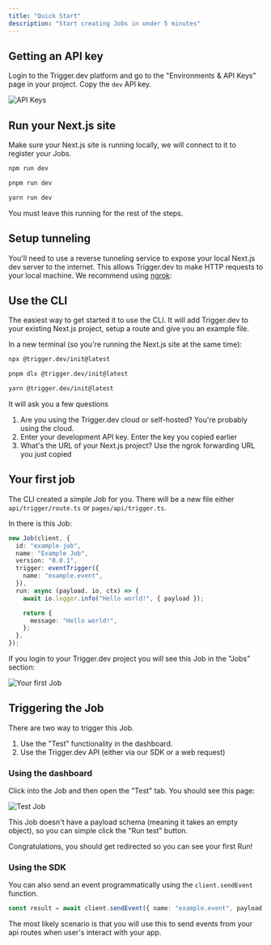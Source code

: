 ```yaml
---
title: "Quick Start"
description: "Start creating Jobs in under 5 minutes"
---
```


## Getting an API key

Login to the Trigger.dev platform and go to the "Environments & API Keys" page in your project. Copy the `dev` API key.

![API Keys](/images/api-keys.png)

## Run your Next.js site

Make sure your Next.js site is running locally, we will connect to it to register your Jobs.

<CodeGroup>

```bash npm
npm run dev
```

```bash pnpm
pnpm run dev
```

```bash yarn
yarn run dev
```

</CodeGroup>

<Note>

You must leave this running for the rest of the steps.

</Note>

## Setup tunneling

You'll need to use a reverse tunneling service to expose your local Next.js dev server to the internet. This allows Trigger.dev to make HTTP requests to your local machine. We recommend using [ngrok](https://ngrok.com/):

<Snippet file="ngrok-steps.mdx" />

## Use the CLI

The easiest way to get started it to use the CLI. It will add Trigger.dev to your existing Next.js project, setup a route and give you an example file.

In a new terminal (so you're running the Next.js site at the same time):

<CodeGroup>

```bash npm
npx @trigger.dev/init@latest
```

```bash pnpm
pnpm dlx @trigger.dev/init@latest
```

```bash yarn
yarn @trigger.dev/init@latest
```

</CodeGroup>

It will ask you a few questions

1. Are you using the Trigger.dev cloud or self-hosted? You're probably using the cloud.
2. Enter your development API key. Enter the key you copied earlier
3. What's the URL of your Next.js project? Use the ngrok forwarding URL you just copied

## Your first job

The CLI created a simple Job for you. There will be a new file either `api/trigger/route.ts` or `pages/api/trigger.ts`.

In there is this Job:

```typescript
new Job(client, {
  id: "example-job",
  name: "Example Job",
  version: "0.0.1",
  trigger: eventTrigger({
    name: "example.event",
  }),
  run: async (payload, io, ctx) => {
    await io.logger.info("Hello world!", { payload });

    return {
      message: "Hello world!",
    };
  },
});
```

If you login to your Trigger.dev project you will see this Job in the "Jobs" section:

![Your first Job](/images/first-job.png)

## Triggering the Job

There are two way to trigger this Job.

1. Use the "Test" functionality in the dashboard.
2. Use the Trigger.dev API (either via our SDK or a web request)

### Using the dashboard

Click into the Job and then open the "Test" tab. You should see this page:

![Test Job](/images/test-job.png)

This Job doesn't have a payload schema (meaning it takes an empty object), so you can simple click the "Run test" button.

Congratulations, you should get redirected so you can see your first Run!

### Using the SDK

You can also send an event programmatically using the `client.sendEvent` function.

```typescript
const result = await client.sendEvent({ name: "example.event", payload: {} });
```

The most likely scenario is that you will use this to send events from your api routes when user's interact with your app.
